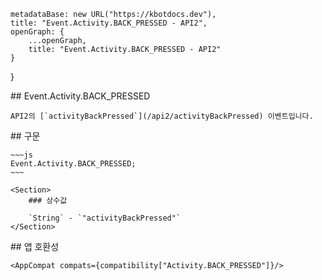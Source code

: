 
    metadataBase: new URL("https://kbotdocs.dev"),
    title: "Event.Activity.BACK_PRESSED - API2",
    openGraph: {
        ...openGraph,
        title: "Event.Activity.BACK_PRESSED - API2"
    }
}

<Section>
    ## Event.Activity.BACK_PRESSED

    API2의 [`activityBackPressed`](/api2/activityBackPressed) 이벤트입니다.
</Section>
<Section>
    ## 구문

    ~~~js
    Event.Activity.BACK_PRESSED;
    ~~~

    <Section>
        ### 상수값

        `String` - `"activityBackPressed"`
    </Section>
</Section>
<Section>
    ## 앱 호환성

    <AppCompat compats={compatibility["Activity.BACK_PRESSED"]}/>
</Section>